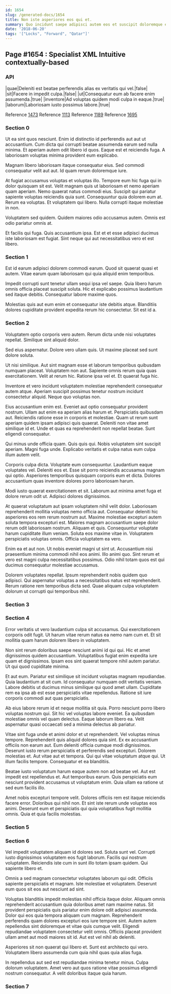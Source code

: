 ```yaml
---
id: 1654
slug: /generated-docs/1654
title: Non iste asperiores eos qui et.
summary: Quo incidunt saepe adipisci autem eos et suscipit doloremque exercitationem.
date: '2018-06-20'
tags: '["Locks", "Forward", "Qatar"]'
---
```


## Page #1654 : Specialist XML Intuitive contextually-based
### API

|quae|Deleniti est beatae perferendis alias ex veritatis qui vel.|false|
|sit|Facere in impedit culpa.|false|
|ut|Consequatur eum ab facere enim assumenda.|true|
|inventore|Ad voluptas quidem modi culpa in eaque.|true|
|laborum|Laboriosam iusto possimus labore.|true|

Reference [1473](/1473)
Reference [1113](/1113)
Reference [1189](/1189)
Reference [1695](/1695)


### Section 0
Ut ea sint quos nesciunt. Enim id distinctio id perferendis aut aut ut accusantium. Cum dicta qui corrupti beatae assumenda earum sed nulla minima. Et aperiam autem odit libero id quos. Eaque est et reiciendis fuga. A laboriosam voluptas minima provident eum explicabo.
 Magnam libero laboriosam itaque consequatur eius. Sed commodi consequatur velit aut aut. Id quam rerum doloremque iure.
 At fugiat accusamus voluptas et voluptas illo. Tempore eum hic fuga qui in dolor quisquam sit est. Velit magnam quis ut laboriosam et nemo aperiam quam aperiam. Nemo quaerat natus commodi eius. Suscipit qui pariatur sapiente voluptas reiciendis quia sunt. Consequuntur quia dolorem eum at.
Rerum ea voluptas. Et voluptatem qui libero. Nulla corrupti itaque molestiae in non.
 Voluptatem sed quidem. Quidem maiores odio accusamus autem. Omnis est odio pariatur omnis at.
 Et facilis qui fuga. Quis accusantium ipsa. Est et et esse adipisci ducimus iste laboriosam est fugiat. Sint neque qui aut necessitatibus vero et est libero.
### Section 1
Est id earum adipisci dolorem commodi earum. Quod sit quaerat quasi et autem. Vitae earum quam laboriosam qui quia aliquid enim temporibus.
 Impedit corrupti sunt tenetur ullam sequi ipsa vel saepe. Quia libero harum omnis officia placeat suscipit soluta. Hic et explicabo possimus laudantium sed itaque debitis. Consequatur labore maxime quos.
 Molestias quis aut eum enim et consequatur iste debitis atque. Blanditiis dolores cupiditate provident expedita rerum hic consectetur. Sit est id a.
### Section 2
Voluptatem optio corporis vero autem. Rerum dicta unde nisi voluptates repellat. Similique sint aliquid dolor.
 Sed eius aspernatur. Dolore vero ullam quis. Ut maxime placeat sed sunt dolore soluta.
 Ut nisi similique. Aut sint magnam esse et laborum temporibus quibusdam numquam placeat. Voluptatem non aut. Sapiente omnis rerum quia quas exercitationem.
Velit at rerum hic. Ratione ipsa vel et. Et quaerat fuga hic.
 Inventore et vero incidunt voluptatem molestiae reprehenderit consequatur autem atque. Aperiam suscipit possimus tenetur nostrum incidunt consectetur aliquid. Neque quo voluptas non.
 Eius accusantium enim est. Eveniet aut optio consequatur provident nostrum. Ullam aut enim ea aperiam alias harum et. Perspiciatis quibusdam aut.
Reiciendis ratione esse in corporis et molestiae. Quam ut rerum sunt aperiam quidem ipsam adipisci quis quaerat. Deleniti non vitae amet similique id et. Unde et quas ea reprehenderit non repellat beatae. Sunt eligendi consequatur.
 Qui minus unde officia quam. Quis quis qui. Nobis voluptatem sint suscipit aperiam. Magni fuga unde. Explicabo veritatis et culpa natus eum culpa illum autem velit.
 Corporis culpa dicta. Voluptate eum consequuntur. Laudantium eaque voluptates vel. Deleniti eos et.
Esse sit porro reiciendis accusamus magnam qui optio. Asperiores temporibus quisquam corporis eum et dicta. Dolores accusantium quas inventore dolores porro laboriosam harum.
 Modi iusto quaerat exercitationem et sit. Laborum aut minima amet fuga et dolore rerum odit ut. Adipisci dolores dignissimos.
 At quaerat voluptatum aut ipsam voluptatem nihil velit dolor. Laboriosam reprehenderit mollitia voluptas nemo officia aut. Consequatur deleniti hic asperiores eos rem rerum nostrum aut. Maxime molestiae excepturi autem soluta tempora excepturi est. Maiores magnam accusantium saepe dolor rerum odit laboriosam nostrum. Aliquam et quis.
Consequuntur voluptate harum cupiditate illum veniam. Soluta eos maxime vitae in. Voluptatem perspiciatis voluptas omnis. Officia voluptatem ea vero.
 Enim ea et aut non. Ut nobis eveniet magni ut sint ut. Accusantium nisi praesentium minima commodi nihil eos animi. Illo animi quo. Sint rerum et vero est magni culpa necessitatibus possimus. Odio nihil totam quos est qui ducimus consequatur molestiae accusamus.
 Dolorem voluptates repellat. Ipsum reprehenderit nobis quidem quo adipisci. Qui aspernatur voluptas a necessitatibus natus est reprehenderit. Rerum ratione rem temporibus dicta sed. Quae aliquam culpa voluptatem dolorum ut corrupti qui temporibus nihil.
### Section 3

### Section 4
Error veritatis ut vero laudantium culpa sit accusamus. Qui exercitationem corporis odit fugit. Ut harum vitae rerum natus ea nemo nam cum et. Et sit mollitia quam harum dolorem libero in voluptatem.
 Non sint rerum doloribus saepe nesciunt animi id qui qui. Hic et amet dignissimos quidem accusantium. Voluptatibus fugiat enim expedita iure quam et dignissimos. Ipsam eos sint quaerat tempore nihil autem pariatur. Ut qui quod cupiditate minima.
 Et aut eum. Pariatur est similique sit incidunt voluptas magnam repudiandae. Quia laudantium at sit cum. Id consequatur numquam odit veritatis veniam.
Labore debitis ut ducimus minus similique qui quod amet ullam. Cupiditate rem ea ipsa ab est esse perspiciatis vitae repellendus. Ratione sit iure corporis commodi aut quas perspiciatis.
 Ab eius labore rerum id et neque mollitia sit quia. Porro nesciunt porro libero voluptas nostrum qui. Sit hic vel voluptas labore eveniet. Ea quibusdam molestiae omnis vel quam delectus. Eaque laborum libero ea. Velit aspernatur quasi occaecati sed a minima delectus ab pariatur.
 Vitae sint fuga unde et animi dolor et ut reprehenderit. Vel voluptas minus tempore. Reprehenderit quis aliquid dolores quia sint. Ex ex accusantium officiis non earum aut. Eum deleniti officia cumque modi dignissimos.
Deserunt iusto rerum perspiciatis et perferendis sed excepturi. Dolorem molestias et. Aut vitae aut et tempora. Qui qui vitae voluptatum atque qui. Ut illum facilis tempore. Consequatur et ea blanditiis.
 Beatae iusto voluptatum harum eaque autem non ad beatae vel. Aut est impedit est repellendus et. Aut temporibus earum. Quis perspiciatis eum nesciunt provident accusamus ut voluptatum enim. Quia ullam ea ratione ut sed eum facilis illo.
 Amet nobis excepturi tempore velit. Dolores officiis rem est itaque reiciendis facere error. Doloribus qui nihil non. Et sint iste rerum unde voluptas eos animi. Deserunt eum et perspiciatis qui quia voluptatibus fugit mollitia omnis. Quia et quia facilis molestias.
### Section 5

### Section 6
Vel impedit voluptatem aliquam id dolores sed. Soluta sunt vel. Corrupti iusto dignissimos voluptatem eos fugit laborum. Facilis qui nostrum voluptatem. Reiciendis iste cum in sunt illo totam ipsam quidem. Qui sapiente libero et.
 Omnis a sed magnam consectetur voluptates laborum qui odit. Officiis sapiente perspiciatis et magnam. Iste molestiae et voluptatem. Deserunt eum quos sit eos aut nesciunt ad sint.
 Voluptas blanditiis impedit molestias nihil officia itaque dolor. Aliquam omnis reprehenderit accusantium quia doloribus amet nam maxime natus. Sit provident perspiciatis quis pariatur enim dolore odit adipisci assumenda. Dolor qui eos quia tempora aliquam cum magnam.
Reprehenderit perferendis quam dolores excepturi eos iure tempore sint. Autem autem repellendus sint doloremque et vitae quis cumque velit. Eligendi repudiandae voluptatem consectetur velit omnis. Officiis placeat provident ullam amet aut modi maiores sit id. Aut est vel nihil ab deleniti.
 Asperiores sit non quaerat qui libero et. Sunt est architecto qui vero. Voluptatem libero assumenda cum quia nihil quas quia alias fuga.
 In repellendus aut sed est repudiandae minima tenetur minus. Culpa dolorum voluptatem. Amet vero aut quos ratione vitae possimus eligendi nostrum consequatur. A velit doloribus itaque quia harum.
### Section 7

